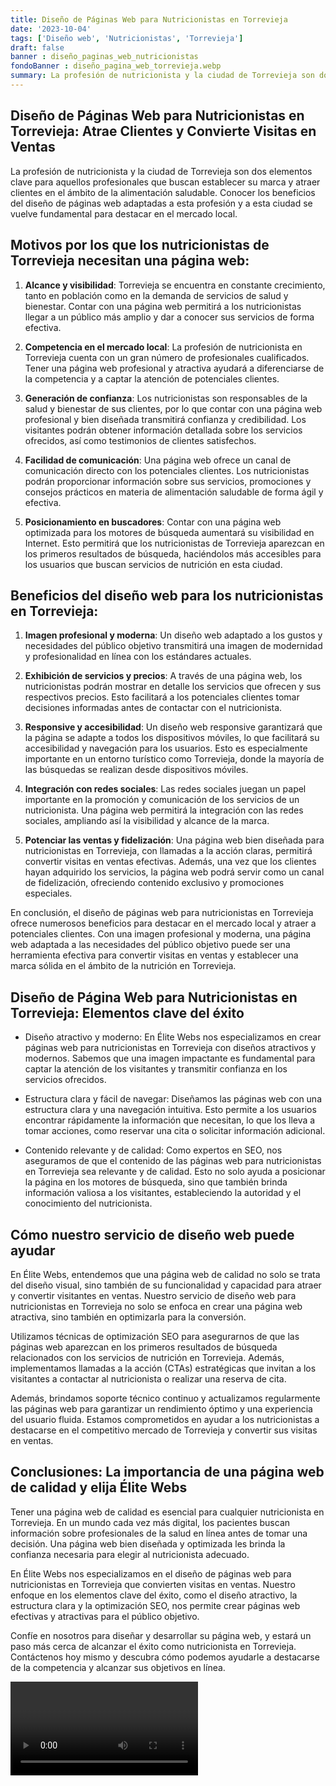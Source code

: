 ```yaml
---
title: Diseño de Páginas Web para Nutricionistas en Torrevieja
date: '2023-10-04'
tags: ['Diseño web', 'Nutricionistas', 'Torrevieja']
draft: false
banner : diseño_paginas_web_nutricionistas
fondoBanner : diseño_pagina_web_torrevieja.webp
summary: La profesión de nutricionista y la ciudad de Torrevieja son dos elementos clave para aquellos profesionales que buscan establecer su marca y atraer clientes en el ámbito de la alimentación saludable. Conocer los beneficios del diseño de páginas web adaptadas a esta profesión y a esta ciudad se vuelve fundamental para destacar en el mercado local.
---
```


## **Diseño de Páginas Web para Nutricionistas en Torrevieja: Atrae Clientes y Convierte Visitas en Ventas**

La profesión de nutricionista y la ciudad de Torrevieja son dos elementos clave para aquellos profesionales que buscan establecer su marca y atraer clientes en el ámbito de la alimentación saludable. Conocer los beneficios del diseño de páginas web adaptadas a esta profesión y a esta ciudad se vuelve fundamental para destacar en el mercado local.

## **Motivos por los que los nutricionistas de Torrevieja necesitan una página web:**

1. **Alcance y visibilidad**: Torrevieja se encuentra en constante crecimiento, tanto en población como en la demanda de servicios de salud y bienestar. Contar con una página web permitirá a los nutricionistas llegar a un público más amplio y dar a conocer sus servicios de forma efectiva.

2. **Competencia en el mercado local**: La profesión de nutricionista en Torrevieja cuenta con un gran número de profesionales cualificados. Tener una página web profesional y atractiva ayudará a diferenciarse de la competencia y a captar la atención de potenciales clientes.

3. **Generación de confianza**: Los nutricionistas son responsables de la salud y bienestar de sus clientes, por lo que contar con una página web profesional y bien diseñada transmitirá confianza y credibilidad. Los visitantes podrán obtener información detallada sobre los servicios ofrecidos, así como testimonios de clientes satisfechos.

4. **Facilidad de comunicación**: Una página web ofrece un canal de comunicación directo con los potenciales clientes. Los nutricionistas podrán proporcionar información sobre sus servicios, promociones y consejos prácticos en materia de alimentación saludable de forma ágil y efectiva.

5. **Posicionamiento en buscadores**: Contar con una página web optimizada para los motores de búsqueda aumentará su visibilidad en Internet. Esto permitirá que los nutricionistas de Torrevieja aparezcan en los primeros resultados de búsqueda, haciéndolos más accesibles para los usuarios que buscan servicios de nutrición en esta ciudad.

## **Beneficios del diseño web para los nutricionistas en Torrevieja:**

1. **Imagen profesional y moderna**: Un diseño web adaptado a los gustos y necesidades del público objetivo transmitirá una imagen de modernidad y profesionalidad en línea con los estándares actuales.

2. **Exhibición de servicios y precios**: A través de una página web, los nutricionistas podrán mostrar en detalle los servicios que ofrecen y sus respectivos precios. Esto facilitará a los potenciales clientes tomar decisiones informadas antes de contactar con el nutricionista.

3. **Responsive y accesibilidad**: Un diseño web responsive garantizará que la página se adapte a todos los dispositivos móviles, lo que facilitará su accesibilidad y navegación para los usuarios. Esto es especialmente importante en un entorno turístico como Torrevieja, donde la mayoría de las búsquedas se realizan desde dispositivos móviles.

4. **Integración con redes sociales**: Las redes sociales juegan un papel importante en la promoción y comunicación de los servicios de un nutricionista. Una página web permitirá la integración con las redes sociales, ampliando así la visibilidad y alcance de la marca.

5. **Potenciar las ventas y fidelización**: Una página web bien diseñada para nutricionistas en Torrevieja, con llamadas a la acción claras, permitirá convertir visitas en ventas efectivas. Además, una vez que los clientes hayan adquirido los servicios, la página web podrá servir como un canal de fidelización, ofreciendo contenido exclusivo y promociones especiales.

En conclusión, el diseño de páginas web para nutricionistas en Torrevieja ofrece numerosos beneficios para destacar en el mercado local y atraer a potenciales clientes. Con una imagen profesional y moderna, una página web adaptada a las necesidades del público objetivo puede ser una herramienta efectiva para convertir visitas en ventas y establecer una marca sólida en el ámbito de la nutrición en Torrevieja.

<GifSeo />

<Cta />

## Diseño de Página Web para Nutricionistas en Torrevieja: Elementos clave del éxito

- Diseño atractivo y moderno: En Élite Webs nos especializamos en crear páginas web para nutricionistas en Torrevieja con diseños atractivos y modernos. Sabemos que una imagen impactante es fundamental para captar la atención de los visitantes y transmitir confianza en los servicios ofrecidos.

- Estructura clara y fácil de navegar: Diseñamos las páginas web con una estructura clara y una navegación intuitiva. Esto permite a los usuarios encontrar rápidamente la información que necesitan, lo que los lleva a tomar acciones, como reservar una cita o solicitar información adicional.

- Contenido relevante y de calidad: Como expertos en SEO, nos aseguramos de que el contenido de las páginas web para nutricionistas en Torrevieja sea relevante y de calidad. Esto no solo ayuda a posicionar la página en los motores de búsqueda, sino que también brinda información valiosa a los visitantes, estableciendo la autoridad y el conocimiento del nutricionista.

## Cómo nuestro servicio de diseño web puede ayudar

En Élite Webs, entendemos que una página web de calidad no solo se trata del diseño visual, sino también de su funcionalidad y capacidad para atraer y convertir visitantes en ventas. Nuestro servicio de diseño web para nutricionistas en Torrevieja no solo se enfoca en crear una página web atractiva, sino también en optimizarla para la conversión.

Utilizamos técnicas de optimización SEO para asegurarnos de que las páginas web aparezcan en los primeros resultados de búsqueda relacionados con los servicios de nutrición en Torrevieja. Además, implementamos llamadas a la acción (CTAs) estratégicas que invitan a los visitantes a contactar al nutricionista o realizar una reserva de cita.

Además, brindamos soporte técnico continuo y actualizamos regularmente las páginas web para garantizar un rendimiento óptimo y una experiencia del usuario fluida. Estamos comprometidos en ayudar a los nutricionistas a destacarse en el competitivo mercado de Torrevieja y convertir sus visitas en ventas.

## Conclusiones: La importancia de una página web de calidad y elija Élite Webs

Tener una página web de calidad es esencial para cualquier nutricionista en Torrevieja. En un mundo cada vez más digital, los pacientes buscan información sobre profesionales de la salud en línea antes de tomar una decisión. Una página web bien diseñada y optimizada les brinda la confianza necesaria para elegir al nutricionista adecuado.

En Élite Webs nos especializamos en el diseño de páginas web para nutricionistas en Torrevieja que convierten visitas en ventas. Nuestro enfoque en los elementos clave del éxito, como el diseño atractivo, la estructura clara y la optimización SEO, nos permite crear páginas web efectivas y atractivas para el público objetivo.

Confíe en nosotros para diseñar y desarrollar su página web, y estará un paso más cerca de alcanzar el éxito como nutricionista en Torrevieja. Contáctenos hoy mismo y descubra cómo podemos ayudarle a destacarse de la competencia y alcanzar sus objetivos en línea.

<Video />

<CtaBot job='Nutricionistas' city='Torrevieja'/>

<Gmaps query='Torrevieja+españa+maps' />